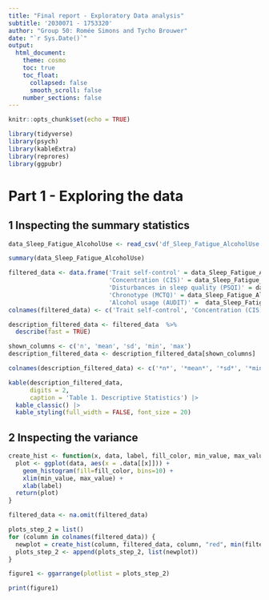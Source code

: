 ```yaml
---
title: "Final report - Exploratory Data analysis"
subtitle: '2030071 - 1753320'
author: "Group 50: Romée Simons and Tycho Brouwer"
date: "`r Sys.Date()`"
output:
  html_document:
    theme: cosmo
    toc: true
    toc_float:
      collapsed: false
      smooth_scroll: false
    number_sections: false
---
```


```r
knitr::opts_chunk$set(echo = TRUE)

library(tidyverse)
library(psych)
library(kableExtra)
library(reprores)
library(ggpubr)
```

# Part 1 - Exploring the data
## 1 Inspecting the summary statistics

```r
data_Sleep_Fatigue_AlcoholUse <- read_csv('df_Sleep_Fatigue_AlcoholUse.csv') 

summary(data_Sleep_Fatigue_AlcoholUse)

```

```r
filtered_data <- data.frame('Trait self-control' = data_Sleep_Fatigue_AlcoholUse$TSC,
                            'Concentration (CIS)' = data_Sleep_Fatigue_AlcoholUse$CIS_Concentration, 
                            'Disturbances in sleep quality (PSQI)' = data_Sleep_Fatigue_AlcoholUse$PSQI_GlobalScore, 
                            'Chronotype (MCTQ)' = data_Sleep_Fatigue_AlcoholUse$MCTQ_MSFsc, 
                            'Alcohol usage (AUDIT)' =  data_Sleep_Fatigue_AlcoholUse$AUDIT_Score)
colnames(filtered_data) <- c('Trait self-control', 'Concentration (CIS)', 'Disturbances in sleep quality (PSQI)', 'Chronotype (MCTQ)', 'Alcohol usage (AUDIT)')

description_filtered_data <- filtered_data  %>%
  describe(fast = TRUE)

shown_columns <- c('n', 'mean', 'sd', 'min', 'max')
description_filtered_data <- description_filtered_data[shown_columns]

colnames(description_filtered_data) <- c('*n*', '*mean*', '*sd*', '*min*', '*max*')

kable(description_filtered_data,
      digits = 2,
      caption = 'Table 1. Descriptive Statistics') |>
  kable_classic() |>
  kable_styling(full_width = FALSE, font_size = 20)
```

## 2 Inspecting the variance

```r
create_hist <- function(x, data, label, fill_color, min_value, max_value) {
  plot <- ggplot(data, aes(x = .data[[x]])) + 
    geom_histogram(fill=fill_color, bins=10) +
    xlim(min_value, max_value) +
    xlab(label)
  return(plot)
}

filtered_data <- na.omit(filtered_data)

plots_step_2 = list()
for (column in colnames(filtered_data)) {
  newplot = create_hist(column, filtered_data, column, "red", min(filtered_data[column]), max(filtered_data[column]))
  plots_step_2 <- append(plots_step_2, list(newplot))
}

figure1 <- ggarrange(plotlist = plots_step_2)

print(figure1)

```









